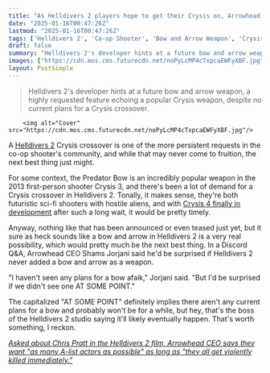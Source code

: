 ```yaml
---
title: "As Helldivers 2 players hope to get their Crysis on, Arrowhead CEO says he'd 'be surprised' if they didn't add a bow 'at some point'"
date: "2025-01-16T00:47:26Z"
lastmod: "2025-01-16T00:47:26Z"
tags: ['Helldivers 2', 'Co-op Shooter', 'Bow and Arrow Weapon', 'Crysis', 'Sci-Fi Shooter']
draft: false
summary: "Helldivers 2's developer hints at a future bow and arrow weapon, a highly requested feature echoing a popular Crysis weapon, despite no current plans for a Crysis crossover."
images: ["https://cdn.mos.cms.futurecdn.net/noPyLcMP4cTxpcaEWFyXBF.jpg"]
layout: PostSimple
---
```

> Helldivers 2's developer hints at a future bow and arrow weapon, a highly requested feature echoing a popular Crysis weapon, despite no current plans for a Crysis crossover.


        <img alt="Cover" src="https://cdn.mos.cms.futurecdn.net/noPyLcMP4cTxpcaEWFyXBF.jpg"/>
        
A [<u>Helldivers 2</u>](https://www.gamesradar.com/helldivers-2-guide/) Crysis crossover is one of the more persistent requests in the co-op shooter's community, and while that may never come to fruition, the next best thing just might.

For some context, the Predator Bow is an incredibly popular weapon in the 2013 first-person shooter Crysis 3, and there's been a lot of demand for a Crysis crossover in Helldivers 2. Tonally, it makes sense, they're both futuristic sci-fi shooters with hostile aliens, and with [Crysis 4 finally in development](https://www.gamesradar.com/crysis-4-has-been-announced/) after such a long wait, it would be pretty timely.

Anyway, nothing like that has been announced or even teased just yet, but it sure as heck sounds like a bow and arrow in Helldivers 2 is a very real possibility, which would pretty much be the next best thing. In a Discord Q&A, Arrowhead CEO Shams Jorjani said he'd be surprised if Helldivers 2 never added a bow and arrow as a weapon.

"I haven't seen any plans for a bow afaik," Jorjani said. "But I'd be surprised if we didn't see one AT SOME POINT."

The capitalized "AT SOME POINT" definitely implies there aren't any current plans for a bow and probably won't be for a while, but hey, that's the boss of the Helldivers 2 studio saying it'll likely eventually happen. That's worth something, I reckon.

[<em>Asked about Chris Pratt in the Helldivers 2 film, Arrowhead CEO says they want "as many A-list actors as possible" as long as "they all get violently killed immediately."</em>](https://www.gamesradar.com/games/third-person-shooter/asked-about-chris-pratt-in-the-helldivers-2-film-arrowhead-ceo-says-they-want-as-many-a-list-actors-as-possible-as-long-as-they-all-get-violently-killed-immediately/)
        